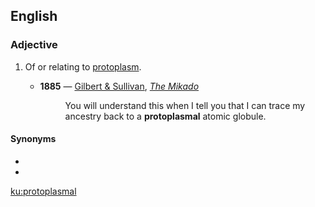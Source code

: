 ==English==

===Adjective===
{{en-adj|-}}

# {{lb|en|cytology}} Of or relating to [[protoplasm]].
#* '''1885''' — [[w:Gilbert and Sullivan|Gilbert & Sullivan]], ''[[s:The_Mikado|The Mikado]]''
#*: You will understand this when I tell you that I can trace my ancestry back to a '''protoplasmal''' atomic globule.

====Synonyms====
* {{l|en|protoplasmic}}
* {{l|en|protoplasmatic}}

[[ku:protoplasmal]]